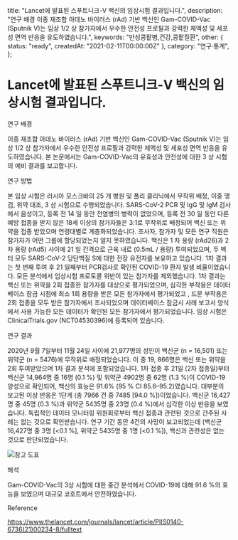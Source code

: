 
  title: "Lancet에 발표된 스푸트니크-V 백신의 임상시험 결과입니다.",
  description: "연구 배경  이종 재조합 아데노 바이러스 (rAd) 기반 백신인 Gam-COVID-Vac (Sputnik V)는 임상 1/2 상 참가자에서 우수한 안전성 프로필과 강력한 체액성 및 세포성 면역 반응을 유도하였습니다.",
  keywords: "만성콩팥병,건강,콩팥질환",
  other: { status: "ready", createdAt: "2021-02-11T00:00:00Z" },
  category: "연구·통계",
};

# Lancet에 발표된 스푸트니크-V 백신의 임상시험 결과입니다.

연구 배경

이종 재조합 아데노 바이러스 (rAd) 기반 백신인 Gam-COVID-Vac (Sputnik V)는 임상 1/2 상 참가자에서 우수한 안전성 프로필과 강력한 체액성 및 세포성 면역 반응을 유도하였습니다. 본 논문에서는 Gam-COVID-Vac의 유효성과 안전성에 대한 3 상 시험의 예비 결과를 보고합니다.

연구 방법

본 임상 시험은 러시아 모스크바의 25 개 병원 및 폴리 클리닉에서 무작위 배정, 이중 맹검, 위약 대조, 3 상 시험으로 수행되었습니다. SARS-CoV-2 PCR 및 IgG 및 IgM 검사에서 음성이고, 등록 전 14 일 동안 전염병의 병력이 없었으며, 등록 전 30 일 동안 다른 예방 접종을 받지 않은 18세 이상의 참가자들은 3:1로 무작위로 배정되어 백신 또는 위약을 접종 받았으며 연령대별로 계층화되었습니다. 조사자, 참가자 및 모든 연구 직원은 참가자가 어떤 그룹에 할당되었는지 알지 못하였습니다. 백신은 1 차 용량 (rAd26)과 2 차 용량 (rAd5) 사이에 21 일 간격으로 근육 내로 (0.5mL / 용량) 투여되었으며, 두 벡터 모두 SARS-CoV-2 당단백질 S에 대한 전장 유전자를 보유하고 있습니다. 1차 결과는 첫 번째 투여 후 21 일째부터 PCR검사로 확인된 COVID-19 환자 발생 비율이었습니다. 모든 분석에서 임상시험 프로토콜 위반이 있는 참가자를 제외했습니다. 1차 결과는 백신 또는 위약을 2회 접종한 참가자를 대상으로 평가되었으며, 심각한 부작용은 데이터베이스 잠금 시점에 최소 1회 용량을 받은 모든 참가자에서 평가되었고 , 드문 부작용은 2회 접종을 모두 받은 참가자에서 조사되었으며 데이터베이스 잠금시 사례 보고서 양식에서 사용 가능한 모든 데이터가 확인된 모든 참가자에서 평가되었습니다. 임상 시험은 ClinicalTrials.gov (NCT04530396)에 등록되어 있습니다.

연구 결과

2020년 9월 7일부터 11월 24일 사이에 21,977명의 성인이 백신군 (n = 16,501) 또는 위약군 (n = 5476)에 무작위로 배정되었습니다. 이 중 19, 866명은 백신 또는 위약을 2회 투여받았으며 1차 결과 분석에 포함되었습니다. 1차 접종 후 21일 (2차 접종일)부터 백신군 14,964명 중 16명 (0.1 %) 및 위약군 4902명 중 62명 (1.3 %)이 COVID-19 양성으로 확인되어, 백신의 효능은 91.6% (95 % CI 85.6–95.2)였습니다. 대부분의 보고된 이상 반응은 1단계 (총 7966 건 중 7485 [94.0 %])이었습니다. 백신군 16,427명 중 45명 (0.3 %)과 위약군 5435명 중 23명 (0.4 %)에서 심각한 이상 반응을 보였습니다. 독립적인 데이터 모니터링 위원회로부터 백신 접종과 관련된 것으로 간주된 사례는 없는 것으로 확인받습니다. 연구 기간 동안 4건의 사망이 보고되었는데 (백신군 16,427명 중 3명 [&lt;0.1 %], 위약군 5435명 중 1명 [&lt;0.1 %]), 백신과 관련성은 없는 것으로 판단되었습니다.

<Image src={image} alt="참고 도표" />

해석

Gam-COVID-Vac의 3상 시험에 대한 중간 분석에서 COVID-19에 대해 91.6 %의 효능을 보였으며 대규모 코호트에서 안전하였습니다.

Reference

https://www.thelancet.com/journals/lancet/article/PIIS0140-6736(21)00234-8/fulltext
